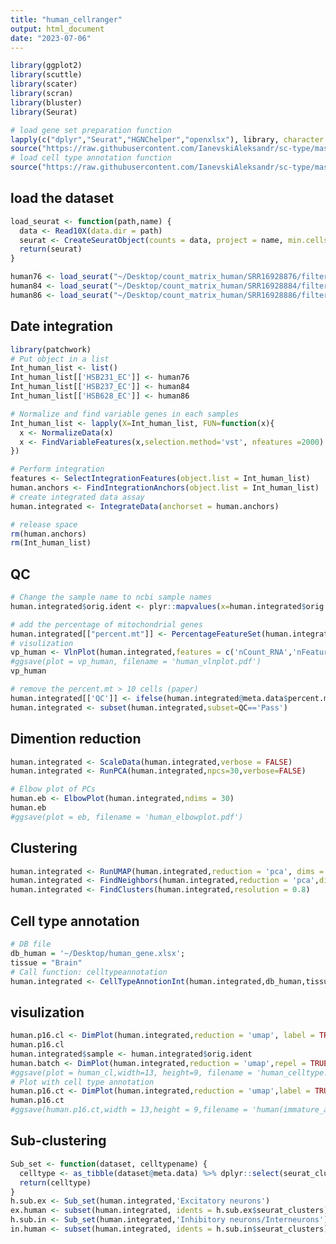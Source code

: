 ```yaml
---
title: "human_cellranger"
output: html_document
date: "2023-07-06"
---
```


```r
library(ggplot2)
library(scuttle)
library(scater)
library(scran)
library(bluster) 
library(Seurat)
```

```r
# load gene set preparation function
lapply(c("dplyr","Seurat","HGNChelper","openxlsx"), library, character.only = T)
source("https://raw.githubusercontent.com/IanevskiAleksandr/sc-type/master/R/gene_sets_prepare.R")
# load cell type annotation function
source("https://raw.githubusercontent.com/IanevskiAleksandr/sc-type/master/R/sctype_score_.R")
```

## load the dataset
```r
load_seurat <- function(path,name) {
  data <- Read10X(data.dir = path)
  seurat <- CreateSeuratObject(counts = data, project = name, min.cells = 3, min.features = 200)
  return(seurat)
}
```

```r
human76 <- load_seurat("~/Desktop/count_matrix_human/SRR16928876/filtered_feature_bc_matrix",'human76')
human84 <- load_seurat("~/Desktop/count_matrix_human/SRR16928884/filtered_feature_bc_matrix",'human84')
human86 <- load_seurat("~/Desktop/count_matrix_human/SRR16928886/filtered_feature_bc_matrix",'human86')
```

## Date integration
```r
library(patchwork)
# Put object in a list
Int_human_list <- list()
Int_human_list[['HSB231_EC']] <- human76
Int_human_list[['HSB237_EC']] <- human84
Int_human_list[['HSB628_EC']] <- human86

# Normalize and find variable genes in each samples
Int_human_list <- lapply(X=Int_human_list, FUN=function(x){
  x <- NormalizeData(x)
  x <- FindVariableFeatures(x,selection.method='vst', nfeatures =2000)
})

```

```r
# Perform integration
features <- SelectIntegrationFeatures(object.list = Int_human_list)
human.anchors <- FindIntegrationAnchors(object.list = Int_human_list)
# create integrated data assay
human.integrated <- IntegrateData(anchorset = human.anchors)
```

```r
# release space
rm(human.anchors)
rm(Int_human_list)
```


## QC
```r
# Change the sample name to ncbi sample names
human.integrated$orig.ident <- plyr::mapvalues(x=human.integrated$orig.ident,from = c("human76","human84","human86"),to = c('HSB231_EC','HSB237_EC','HSB628_EC'))
```

```r
# add the percentage of mitochondrial genes
human.integrated[["percent.mt"]] <- PercentageFeatureSet(human.integrated,pattern = '^MT-',assay = 'RNA')
# visulization
vp_human <- VlnPlot(human.integrated,features = c('nCount_RNA','nFeature_RNA','percent.mt'),ncol = 3,group.by = 'orig.ident') 
#ggsave(plot = vp_human, filename = 'human_vlnplot.pdf')
vp_human
```

```r
# remove the percent.mt > 10 cells (paper)
human.integrated[['QC']] <- ifelse(human.integrated@meta.data$percent.mt>10,'Fail','Pass')
human.integrated <- subset(human.integrated,subset=QC=='Pass')
```

## Dimention reduction
```r
human.integrated <- ScaleData(human.integrated,verbose = FALSE)
human.integrated <- RunPCA(human.integrated,npcs=30,verbose=FALSE)
```

```r
# Elbow plot of PCs
human.eb <- ElbowPlot(human.integrated,ndims = 30)
human.eb
#ggsave(plot = eb, filename = 'human_elbowplot.pdf')
```

## Clustering
```r
human.integrated <- RunUMAP(human.integrated,reduction = 'pca', dims = 1:16)
human.integrated <- FindNeighbors(human.integrated,reduction = 'pca',dims = 1:16)
human.integrated <- FindClusters(human.integrated,resolution = 0.8)
```

## Cell type annotation
```r
# DB file
db_human = '~/Desktop/human_gene.xlsx';
tissue = "Brain" 
# Call function: celltypeannotation 
human.integrated <- CellTypeAnnotionInt(human.integrated,db_human,tissue)
```

## visulization
```r
human.p16.cl <- DimPlot(human.integrated,reduction = 'umap', label = TRUE, repel = TRUE)
human.p16.cl
human.integrated$sample <- human.integrated$orig.ident
human.batch <- DimPlot(human.integrated,reduction = 'umap',repel = TRUE,group.by = 'sample')
#ggsave(plot = human_cl,width=13, height=9, filename = 'human_celltype.pdf')
# Plot with cell type annotation 
human.p16.ct <- DimPlot(human.integrated,reduction = 'umap',label = TRUE,repel = TRUE,group.by = 'customclassif')
human.p16.ct
#ggsave(human.p16.ct,width = 13,height = 9,filename = 'human(immature_added).pdf')
```

## Sub-clustering 
```r
Sub_set <- function(dataset, celltypename) {
  celltype <- as_tibble(dataset@meta.data) %>% dplyr::select(seurat_clusters,customclassif) %>% unique() %>% arrange(seurat_clusters) %>% filter(customclassif %in% c(celltypename))
  return(celltype)
}
h.sub.ex <- Sub_set(human.integrated,'Excitatory neurons') 
ex.human <- subset(human.integrated, idents = h.sub.ex$seurat_clusters)
h.sub.in <- Sub_set(human.integrated,'Inhibitory neurons/Interneurons') 
in.human <- subset(human.integrated, idents = h.sub.in$seurat_clusters)
```